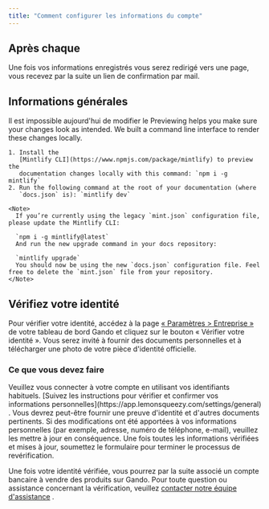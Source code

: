 ```yaml
---
title: "Comment configurer les informations du compte"
---
```


## Après chaque

Une fois vos informations enregistrés vous serez redirigé vers une page, vous recevez par la suite un lien de confirmation par mail.

<Frame>
  
</Frame>

## Informations générales

<AccordionGroup>
  <Accordion title="Adresse email" icon="mailbox">
    Il est impossible aujourd'hui de modifier le
  </Accordion>
  <Accordion title="Devise" icon="dollar-sign">
    Previewing helps you make sure your changes look as intended. We built a
    command line interface to render these changes locally.

    1. Install the
       [Mintlify CLI](https://www.npmjs.com/package/mintlify) to preview the
       documentation changes locally with this command: `npm i -g mintlify`
    2. Run the following command at the root of your documentation (where
       `docs.json` is): `mintlify dev`

    <Note>
      If you’re currently using the legacy `mint.json` configuration file, please update the Mintlify CLI:

      `npm i -g mintlify@latest`
      And run the new upgrade command in your docs repository:

      `mintlify upgrade`
      You should now be using the new `docs.json` configuration file. Feel free to delete the `mint.json` file from your repository.
    </Note>
  </Accordion>
  <Accordion title="Fuseau horaire" icon="hourglass">
    
  </Accordion>
  <Accordion title="Langue" icon="language">
    
  </Accordion>
</AccordionGroup>

## Vérifiez votre identité 

Pour vérifier votre identité, accédez à la page [« Paramètres \> Entreprise »](https://app.lemonsqueezy.com/settings/general) de votre tableau de bord Gando et cliquez sur le bouton « Vérifier votre identité ». Vous serez invité à fournir des documents personnelles et à télécharger une photo de votre pièce d'identité officielle.

### Ce que vous devez faire

<Steps>
  <Step title="Démarrez la vérification" iconType="solid" titleSize="h3">
    Veuillez vous connecter à votre compte en utilisant vos identifiants habituels.
  </Step>
  <Step title="New Vérifiez vos informations" titleSize="h3">
    [Suivez les instructions pour vérifier et confirmer vos informations personnelles](https://app.lemonsqueezy.com/settings/general) . Vous devrez peut-être fournir une preuve d'identité et d'autres documents pertinents.
  </Step>
  <Step title="Mettre à jour toutes les modifications" titleSize="h3">
    Si des modifications ont été apportées à vos informations personnelles (par exemple, adresse, numéro de téléphone, e-mail), veuillez les mettre à jour en conséquence.
  </Step>
  <Step title="Vérification complète" titleSize="h3">
    Une fois toutes les informations vérifiées et mises à jour, soumettez le formulaire pour terminer le processus de revérification.
  </Step>
</Steps>

Une fois votre identité vérifiée, vous pourrez par la suite associé un compte bancaire à vendre des produits sur Gando. Pour toute question ou assistance concernant la vérification, veuillez [contacter notre équipe d'assistance](https://www.lemonsqueezy.com/help) .